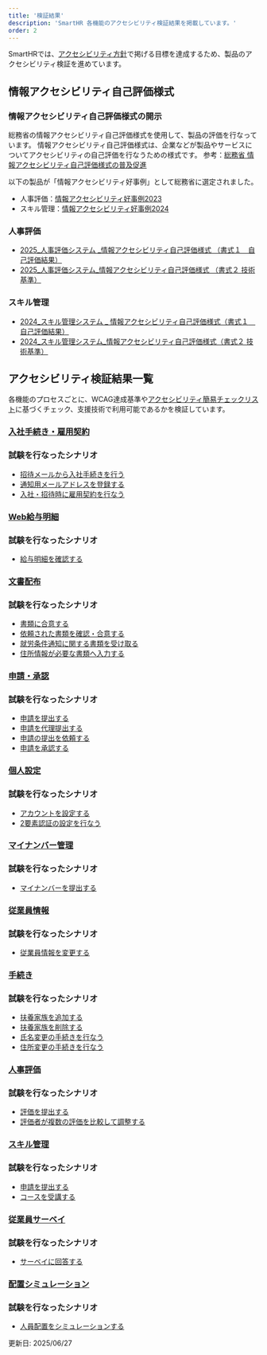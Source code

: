 ```yaml
---
title: '検証結果'
description: 'SmartHR 各機能のアクセシビリティ検証結果を掲載しています。'
order: 2 
---
```



SmartHRでは、[アクセシビリティ方針](https://accessibility.smarthr.co.jp/development/)で掲げる目標を達成するため、製品のアクセシビリティ検証を進めています。

## 情報アクセシビリティ自己評価様式
### 情報アクセシビリティ自己評価様式の開示
総務省の情報アクセシビリティ自己評価様式を使用して、製品の評価を行なっています。
情報アクセシビリティ自己評価様式は、企業などが製品やサービスについてアクセシビリティの自己評価を行なうための様式です。
参考：[総務省 情報アクセシビリティ自己評価様式の普及促進](https://www.soumu.go.jp/main_sosiki/joho_tsusin/b_free/jikohyokayoshiki.html)


以下の製品が「情報アクセシビリティ好事例」として総務省に選定されました。

- 人事評価：[情報アクセシビリティ好事例2023](https://www.soumu.go.jp/info-accessibility-portal/koujirei/2023/)
- スキル管理：[情報アクセシビリティ好事例2024](https://www.soumu.go.jp/info-accessibility-portal/koujirei/2024/)

### 人事評価
- [2025_人事評価システム _情報アクセシビリティ自己評価様式 （書式１　自己評価結果）](https://docs.google.com/spreadsheets/d/1Dcynf7mK7i4Jd6UgKZcdG4LafMRDLeeC/edit?gid=15576948#gid=15576948)
- [2025_人事評価システム_情報アクセシビリティ自己評価様式 （書式２ 技術基準）](https://docs.google.com/spreadsheets/d/1DM0QgJBhxOhd7wl6tdJZFYp33Ev72h3X/edit?gid=816212855#gid=816212855)
### スキル管理
- [2024_スキル管理システム _ 情報アクセシビリティ自己評価様式（書式１　自己評価結果）](https://docs.google.com/spreadsheets/d/1XEKS_ZBGzMKkGG7mi8QST9qrIUT4-Kx2/edit?gid=15576948#gid=15576948)
- [2024_スキル管理システム_情報アクセシビリティ自己評価様式（書式２ 技術基準）](https://docs.google.com/spreadsheets/d/1KmOIVXYdPFXP3rogTekhSSNzS-5Gq7wn/edit?gid=816212855#gid=816212855)


## アクセシビリティ検証結果一覧

各機能のプロセスごとに、WCAG達成基準や[アクセシビリティ簡易チェックリスト](https://deploy-preview-1685--smarthr-design-system.netlify.app/accessibility/check-list/)に基づくチェック、支援技術で利用可能であるかを検証しています。
### [入社手続き・雇用契約](./entrance-procedures/)
### 試験を行なったシナリオ
- [招待メールから入社手続きを行う](./entrance-procedures/#h2-0)
- [通知用メールアドレスを登録する](./entrance-procedures/#h2-1)
- [入社・招待時に雇用契約を行なう](./entrance-procedures/#h2-2)

### [Web給与明細](./payslips/)
### 試験を行なったシナリオ
- [給与明細を確認する](./payslips/#h2-0)

### [文書配布](./distribution/)
### 試験を行なったシナリオ
- [書類に合意する](./distribution/#h2-0)
- [依頼された書類を確認・合意する](./distribution/#h2-1)
- [就労条件通知に関する書類を受け取る](./distribution/#h2-2)
- [住所情報が必要な書類へ入力する](./distribution/#h2-3)

### [申請・承認](./application/)
### 試験を行なったシナリオ
- [申請を提出する](./application/#h2-0)
- [申請を代理提出する](./application/#h2-1)
- [申請の提出を依頼する](./application/#h2-2)
- [申請を承認する](./application/#h2-3)

### [個人設定](./personal-settings/)
### 試験を行なったシナリオ
- [アカウントを設定する](./personal-settings/#h2-0)
- [2要素認証の設定を行なう](./personal-settings/#h2-1)

### [マイナンバー管理](./national-identity-number/)
### 試験を行なったシナリオ
- [マイナンバーを提出する](./national-identity-number/#h2-0)

### [従業員情報](./employee-info/)
### 試験を行なったシナリオ
- [従業員情報を変更する](./employee-info/#h2-0)

### [手続き](./procedure/)
### 試験を行なったシナリオ
- [扶養家族を追加する](./procedure/#h2-0)
- [扶養家族を削除する](./procedure/#h2-1)
- [氏名変更の手続きを行なう](./procedure/#h2-2)
- [住所変更の手続きを行なう](./procedure/#h2-3)

### [人事評価](./evaluation/)
### 試験を行なったシナリオ
- [評価を提出する](./evaluation/#h2-0)
- [評価者が複数の評価を比較して調整する](./evaluation/#h2-1)

### [スキル管理](./skill/)
### 試験を行なったシナリオ
- [申請を提出する](./skill/#h2-0)
- [コースを受講する](./skill/#h2-1)

### [従業員サーベイ](./survey/)
### 試験を行なったシナリオ
- [サーベイに回答する](./survey/#h2-0)

### [配置シミュレーション](./simulation/)
### 試験を行なったシナリオ
- [人員配置をシミュレーションする](./simulation/#h2-0)

更新日: <time datatime="2025-06-27">2025/06/27</time>

